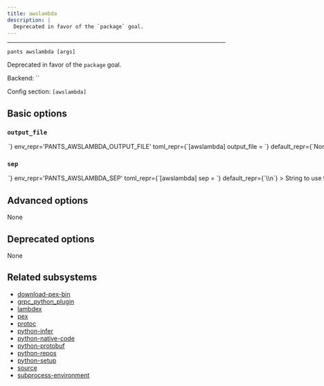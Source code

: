 ```yaml
---
title: awslambda
description: |
  Deprecated in favor of the `package` goal.
---
```



---

```
pants awslambda [args]
```

Deprecated in favor of the `package` goal.

Backend: <span className="color--primary">``</span>

Config section: <span className="color--primary">`[awslambda]`</span>

<span className={styles.options}>

## Basic options

### `output_file`

<Option
  cli_repr={`--awslambda-output-file=<path>`}
  env_repr='PANTS_AWSLAMBDA_OUTPUT_FILE'
  toml_repr={`[awslambda]
output_file = <path>`}
  default_repr={`None`}
>

Output the goal&#x27;s stdout to this file. If unspecified, outputs to stdout.

</Option>

### `sep`

<Option
  cli_repr={`--awslambda-sep=<separator>`}
  env_repr='PANTS_AWSLAMBDA_SEP'
  toml_repr={`[awslambda]
sep = <separator>`}
  default_repr={`\\n`}
>

String to use to separate lines in line-oriented output.

</Option>

## Advanced options

None

## Deprecated options

None

## Related subsystems

- [download-pex-bin](../subsystems/download-pex-bin.mdx)
- [grpc_python_plugin](../subsystems/grpc_python_plugin.mdx)
- [lambdex](../subsystems/lambdex.mdx)
- [pex](../subsystems/pex.mdx)
- [protoc](../subsystems/protoc.mdx)
- [python-infer](../subsystems/python-infer.mdx)
- [python-native-code](../subsystems/python-native-code.mdx)
- [python-protobuf](../subsystems/python-protobuf.mdx)
- [python-repos](../subsystems/python-repos.mdx)
- [python-setup](../subsystems/python-setup.mdx)
- [source](../subsystems/source.mdx)
- [subprocess-environment](../subsystems/subprocess-environment.mdx)

</span>
